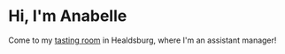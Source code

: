 # Hi, I'm Anabelle

Come to my [tasting room](https://www.seghesio.com/) in Healdsburg, where I'm an assistant manager!
